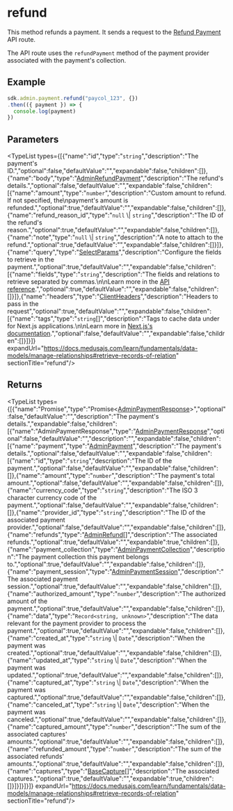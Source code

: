 
# refund

This method refunds a payment. It sends a request to the
[Refund Payment](https://docs.medusajs.com/api/admin#payments\_postpaymentsidrefund) API route.

The API route uses the `refundPayment` method of the payment provider associated with the payment's collection.

## Example

```ts
sdk.admin.payment.refund("paycol_123", {})
.then(({ payment }) => {
  console.log(payment)
})
```

## Parameters

<TypeList types={[{"name":"id","type":"`string`","description":"The payment's ID.","optional":false,"defaultValue":"","expandable":false,"children":[]},{"name":"body","type":"[AdminRefundPayment](../../../../../types/HttpTypes/interfaces/types.HttpTypes.AdminRefundPayment/page.mdx)","description":"The refund's details.","optional":false,"defaultValue":"","expandable":false,"children":[{"name":"amount","type":"`number`","description":"Custom amount to refund. If not specified, the\npayment's amount is refunded.","optional":true,"defaultValue":"","expandable":false,"children":[]},{"name":"refund_reason_id","type":"`null` \\| `string`","description":"The ID of the refund's reason.","optional":true,"defaultValue":"","expandable":false,"children":[]},{"name":"note","type":"`null` \\| `string`","description":"A note to attach to the refund.","optional":true,"defaultValue":"","expandable":false,"children":[]}]},{"name":"query","type":"[SelectParams](../../../../../types/HttpTypes/interfaces/types.HttpTypes.SelectParams/page.mdx)","description":"Configure the fields to retrieve in the payment.","optional":true,"defaultValue":"","expandable":false,"children":[{"name":"fields","type":"`string`","description":"The fields and relations to retrieve separated by commas.\n\nLearn more in the [API reference](https://docs.medusajs.com/api/store#select-fields-and-relations).","optional":true,"defaultValue":"","expandable":false,"children":[]}]},{"name":"headers","type":"[ClientHeaders](../../../types/js_sdk.admin.ClientHeaders/page.mdx)","description":"Headers to pass in the request","optional":true,"defaultValue":"","expandable":false,"children":[{"name":"tags","type":"`string`[]","description":"Tags to cache data under for Next.js applications.\n\nLearn more in [Next.js's documentation](https://nextjs.org/docs/app/building-your-application/caching#fetch-optionsnexttags-and-revalidatetag).","optional":false,"defaultValue":"","expandable":false,"children":[]}]}]} expandUrl="https://docs.medusajs.com/learn/fundamentals/data-models/manage-relationships#retrieve-records-of-relation" sectionTitle="refund"/>

## Returns

<TypeList types={[{"name":"Promise","type":"Promise&#60;[AdminPaymentResponse](../../../../../types/HttpTypes/interfaces/types.HttpTypes.AdminPaymentResponse/page.mdx)&#62;","optional":false,"defaultValue":"","description":"The payment's details.","expandable":false,"children":[{"name":"AdminPaymentResponse","type":"[AdminPaymentResponse](../../../../../types/HttpTypes/interfaces/types.HttpTypes.AdminPaymentResponse/page.mdx)","optional":false,"defaultValue":"","description":"","expandable":false,"children":[{"name":"payment","type":"[AdminPayment](../../../../../types/HttpTypes/interfaces/types.HttpTypes.AdminPayment/page.mdx)","description":"The payment's details.","optional":false,"defaultValue":"","expandable":false,"children":[{"name":"id","type":"`string`","description":"The ID of the payment.","optional":false,"defaultValue":"","expandable":false,"children":[]},{"name":"amount","type":"`number`","description":"The payment's total amount.","optional":false,"defaultValue":"","expandable":false,"children":[]},{"name":"currency_code","type":"`string`","description":"The ISO 3 character currency code of the payment.","optional":false,"defaultValue":"","expandable":false,"children":[]},{"name":"provider_id","type":"`string`","description":"The ID of the associated payment provider.","optional":false,"defaultValue":"","expandable":false,"children":[]},{"name":"refunds","type":"[AdminRefund](../../../../../types/HttpTypes/interfaces/types.HttpTypes.AdminRefund/page.mdx)[]","description":"The associated refunds.","optional":true,"defaultValue":"","expandable":true,"children":[]},{"name":"payment_collection","type":"[AdminPaymentCollection](../../../../../types/HttpTypes/interfaces/types.HttpTypes.AdminPaymentCollection/page.mdx)","description":"The payment collection this payment belongs to.","optional":true,"defaultValue":"","expandable":false,"children":[]},{"name":"payment_session","type":"[AdminPaymentSession](../../../../../types/HttpTypes/interfaces/types.HttpTypes.AdminPaymentSession/page.mdx)","description":"The associated payment session.","optional":true,"defaultValue":"","expandable":false,"children":[]},{"name":"authorized_amount","type":"`number`","description":"The authorized amount of the payment.","optional":true,"defaultValue":"","expandable":false,"children":[]},{"name":"data","type":"`Record<string, unknown>`","description":"The data relevant for the payment provider to process the payment.","optional":true,"defaultValue":"","expandable":false,"children":[]},{"name":"created_at","type":"`string` \\| `Date`","description":"When the payment was created.","optional":true,"defaultValue":"","expandable":false,"children":[]},{"name":"updated_at","type":"`string` \\| `Date`","description":"When the payment was updated.","optional":true,"defaultValue":"","expandable":false,"children":[]},{"name":"captured_at","type":"`string` \\| `Date`","description":"When the payment was captured.","optional":true,"defaultValue":"","expandable":false,"children":[]},{"name":"canceled_at","type":"`string` \\| `Date`","description":"When the payment was canceled.","optional":true,"defaultValue":"","expandable":false,"children":[]},{"name":"captured_amount","type":"`number`","description":"The sum of the associated captures' amounts.","optional":true,"defaultValue":"","expandable":false,"children":[]},{"name":"refunded_amount","type":"`number`","description":"The sum of the associated refunds' amounts.","optional":true,"defaultValue":"","expandable":false,"children":[]},{"name":"captures","type":"[BaseCapture](../../../../../types/interfaces/types.BaseCapture/page.mdx)[]","description":"The associated captures.","optional":true,"defaultValue":"","expandable":true,"children":[]}]}]}]}]} expandUrl="https://docs.medusajs.com/learn/fundamentals/data-models/manage-relationships#retrieve-records-of-relation" sectionTitle="refund"/>
